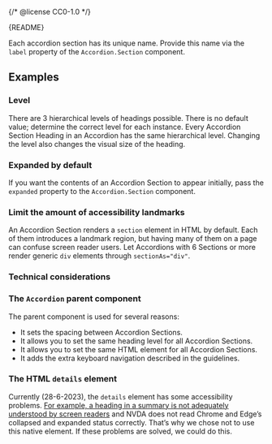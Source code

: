 {/* @license CC0-1.0 */}


<Meta of={AccordionStories} />

<Markdown>{README}</Markdown>

Each accordion section has its unique name.
Provide this name via the `label` property of the `Accordion.Section` component.

<Primary />

<Controls />

## Examples

### Level

There are 3 hierarchical levels of headings possible.
There is no default value; determine the correct level for each instance.
Every Accordion Section Heading in an Accordion has the same hierarchical level.
Changing the level also changes the visual size of the heading.

<Canvas of={AccordionStories.Level} />

### Expanded by default

If you want the contents of an Accordion Section to appear initially, pass the `expanded` property to the `Accordion.Section` component.

<Canvas of={AccordionStories.ExpandedByDefault} />

### Limit the amount of accessibility landmarks

An Accordion Section renders a `section` element in HTML by default.
Each of them introduces a landmark region, but having many of them on a page can confuse screen reader users.
Let Accordions with 6 Sections or more render generic `div` elements through `sectionAs="div"`.

<Canvas of={AccordionStories.ReduceLandmarks} />

### Technical considerations

### The `Accordion` parent component

The parent component is used for several reasons:

- It sets the spacing between Accordion Sections.
- It allows you to set the same heading level for all Accordion Sections.
- It allows you to set the same HTML element for all Accordion Sections.
- It adds the extra keyboard navigation described in the guidelines.

### The HTML `details` element

Currently (28-6-2023), the `details` element has some accessibility problems.
[For example, a heading in a summary is not adequately understood by screen readers](https://developer.mozilla.org/en-US/docs/Web/HTML/Element/summary#summaries_as_headings) and
NVDA does not read Chrome and Edge’s collapsed and expanded status correctly.
That’s why we chose not to use this native element.
If these problems are solved, we could do this.

